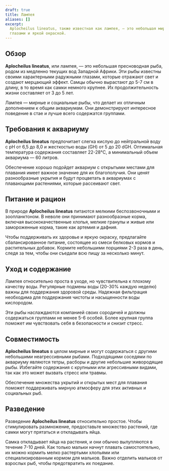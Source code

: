 ```yaml
---
draft: true
title: Лампея
aliases: []
excerpt:
  Aplocheilus lineatus, также известная как лампея, — это небольшая мирная рыба, знаменитая своими яркими радужными
  глазами и яркой окраской.
---
```


## Обзор

**Aplocheilus lineatus**, или лампея, — это небольшая пресноводная рыба, родом из медленно текущих вод Западной Африки.
Эти рыбы известны своими характерными радужными глазами, которые отражают свет и создают мерцающий эффект. Самцы обычно
вырастают до 5-7 см в длину, в то время как самки немного крупнее. Их продолжительность жизни составляет от 3 до 5 лет.

Лампея — мирные и социальные рыбы, что делает их отличным дополнением к общим аквариумам. Они демонстрируют интересное
поведение в стае и лучше всего содержатся группами.

## Требования к аквариуму

**Aplocheilus lineatus** предпочитает слегка кислую до нейтральной воду с pH от 6,5 до 8,0 и жесткостью воды (GH) от 5
до 20 dGH. Оптимальная температура содержания составляет 22-28°C, а минимальный объем аквариума — 60 литров.

Обеспечение хорошо подойдет аквариум с открытыми местами для плавания имеет важное значение для их благополучия. Они
ценят разнообразные укрытия и будут процветать в аквариумах с плавающими растениями, которые рассеивают свет.

## Питание и рацион

В природе **Aplocheilus lineatus** питаются мелкими беспозвоночными и зоопланктоном. В неволе они принимают
разнообразные корма, включая высококачественные хлопья, мелкие гранулы и живые или замороженные корма, такие как артемия
и дафния.

Чтобы поддерживать их здоровье и яркую окраску, предлагайте сбалансированное питание, состоящее из смеси белковых кормов
и растительных добавок. Кормите небольшими порциями 2-3 раза в день, следя за тем, чтобы они съедали всю пищу за
несколько минут.

## Уход и содержание

Лампея относительно проста в уходе, но чувствительна к плохому качеству воды. Регулярные подмены воды (20-30% каждую
неделю) важны для поддержания здоровой среды. Надежная фильтрация необходима для поддержания чистоты и насыщенности воды
кислородом.

Эти рыбы наслаждаются компанией своих сородичей и должны содержаться группами не менее 5-6 особей. Более крупная группа
поможет им чувствовать себя в безопасности и снизит стресс.

## Совместимость

**Aplocheilus lineatus** в целом мирные и могут содержаться с другими небольшими неагрессивными рыбами. Подходящими
соседями по аквариуму являются тетры, расборы и другие небольшие живородящие рыбы. Избегайте содержания с крупными или
агрессивными видами, так как это может вызвать стресс или травмы.

Обеспечение множества укрытий и открытых мест для плавания поможет поддерживать мирную атмосферу для этих активных и
социальных рыб.

## Разведение

Разведение **Aplocheilus lineatus** относительно простое. Чтобы стимулировать размножение, предоставьте множество
растений, где самки могут прятаться и откладывать яйца.

Самка откладывает яйца на растения, и они обычно вылупляются в течение 7-10 дней. Как только мальки начнут плавать
самостоятельно, их можно кормить мелко растертыми хлопьями или специализированным кормом для мальков. Важно отделить
мальков от взрослых рыб, чтобы предотвратить их поедание.
